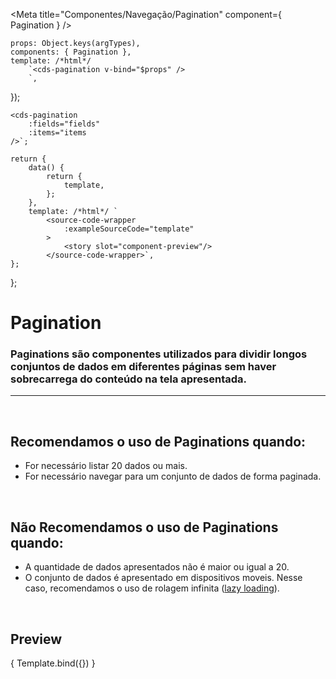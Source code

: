 
<Meta
	title="Componentes/Navegação/Pagination"
	component={ Pagination }
/>

	props: Object.keys(argTypes),
	components: { Pagination },
	template: /*html*/
		`<cds-pagination v-bind="$props" />
		`,
});

	<cds-pagination
		:fields="fields"
		:items="items
	/>`;

	return {
		data() {
			return {
				template,
			};
		},
		template: /*html*/ `
			<source-code-wrapper
				:exampleSourceCode="template"
			>
				<story slot="component-preview"/>
			</source-code-wrapper>`,
	};
};

# Pagination

### Paginations são componentes utilizados para dividir longos conjuntos de dados em diferentes páginas sem haver sobrecarrega do conteúdo na tela apresentada.
---
<br />

## Recomendamos o uso de Paginations quando:
- For necessário listar 20 dados ou mais.
- For necessário navegar para um conjunto de dados de forma paginada.

<br />

## Não Recomendamos o uso de Paginations quando:
- A quantidade de dados apresentados não é maior ou igual a 20.
- O conjunto de dados é apresentado em dispositivos moveis. Nesse caso, recomendamos o uso de rolagem infinita ([lazy loading](https://developer.mozilla.org/en-US/docs/Web/Performance/Lazy_loading)).


<br />

## Preview

<Canvas>
	<Story
		name="Table"
		decorators={[docsDecorator]}
		args={{
			perPage: 10,
			total: 60,
		}}
	>
		{ Template.bind({}) }
	</Story>
</Canvas>

<ArgsTable story="Table" />